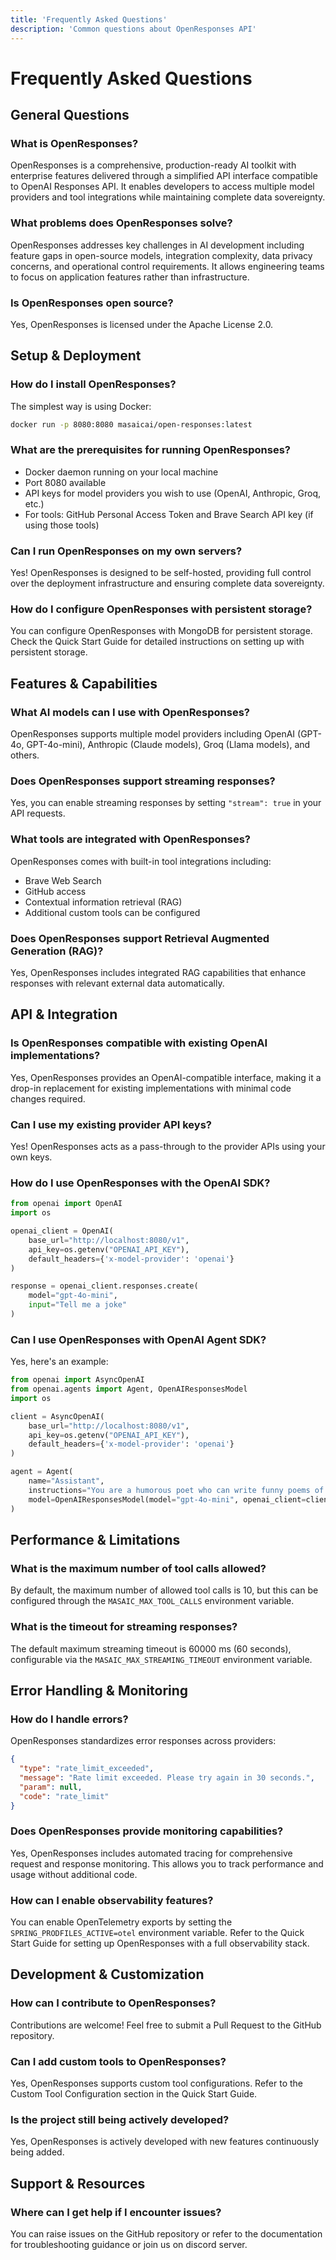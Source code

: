 ```yaml
---
title: 'Frequently Asked Questions'
description: 'Common questions about OpenResponses API'
---
```


# Frequently Asked Questions

## General Questions

### What is OpenResponses?
OpenResponses is a comprehensive, production-ready AI toolkit with enterprise features delivered through a simplified API interface compatible to OpenAI Responses API. It enables developers to access multiple model providers and tool integrations while maintaining complete data sovereignty.

### What problems does OpenResponses solve?
OpenResponses addresses key challenges in AI development including feature gaps in open-source models, integration complexity, data privacy concerns, and operational control requirements. It allows engineering teams to focus on application features rather than infrastructure.

### Is OpenResponses open source?
Yes, OpenResponses is licensed under the Apache License 2.0.

## Setup & Deployment

### How do I install OpenResponses?
The simplest way is using Docker:
```bash
docker run -p 8080:8080 masaicai/open-responses:latest
```

### What are the prerequisites for running OpenResponses?
- Docker daemon running on your local machine
- Port 8080 available
- API keys for model providers you wish to use (OpenAI, Anthropic, Groq, etc.)
- For tools: GitHub Personal Access Token and Brave Search API key (if using those tools)

### Can I run OpenResponses on my own servers?
Yes! OpenResponses is designed to be self-hosted, providing full control over the deployment infrastructure and ensuring complete data sovereignty.

### How do I configure OpenResponses with persistent storage?
You can configure OpenResponses with MongoDB for persistent storage. Check the Quick Start Guide for detailed instructions on setting up with persistent storage.

## Features & Capabilities

### What AI models can I use with OpenResponses?
OpenResponses supports multiple model providers including OpenAI (GPT-4o, GPT-4o-mini), Anthropic (Claude models), Groq (Llama models), and others.

### Does OpenResponses support streaming responses?
Yes, you can enable streaming responses by setting `"stream": true` in your API requests.

### What tools are integrated with OpenResponses?
OpenResponses comes with built-in tool integrations including:
- Brave Web Search
- GitHub access
- Contextual information retrieval (RAG)
- Additional custom tools can be configured

### Does OpenResponses support Retrieval Augmented Generation (RAG)?
Yes, OpenResponses includes integrated RAG capabilities that enhance responses with relevant external data automatically.

## API & Integration

### Is OpenResponses compatible with existing OpenAI implementations?
Yes, OpenResponses provides an OpenAI-compatible interface, making it a drop-in replacement for existing implementations with minimal code changes required.

### Can I use my existing provider API keys?
Yes! OpenResponses acts as a pass-through to the provider APIs using your own keys.

### How do I use OpenResponses with the OpenAI SDK?
```python
from openai import OpenAI
import os

openai_client = OpenAI(
    base_url="http://localhost:8080/v1", 
    api_key=os.getenv("OPENAI_API_KEY"), 
    default_headers={'x-model-provider': 'openai'}
)

response = openai_client.responses.create(
    model="gpt-4o-mini",
    input="Tell me a joke"
)
```

### Can I use OpenResponses with OpenAI Agent SDK?
Yes, here's an example:
```python
from openai import AsyncOpenAI
from openai.agents import Agent, OpenAIResponsesModel
import os

client = AsyncOpenAI(
    base_url="http://localhost:8080/v1", 
    api_key=os.getenv("OPENAI_API_KEY"), 
    default_headers={'x-model-provider': 'openai'}
)

agent = Agent(
    name="Assistant",
    instructions="You are a humorous poet who can write funny poems of 4 lines.",
    model=OpenAIResponsesModel(model="gpt-4o-mini", openai_client=client)
)
```

## Performance & Limitations

### What is the maximum number of tool calls allowed?
By default, the maximum number of allowed tool calls is 10, but this can be configured through the `MASAIC_MAX_TOOL_CALLS` environment variable.

### What is the timeout for streaming responses?
The default maximum streaming timeout is 60000 ms (60 seconds), configurable via the `MASAIC_MAX_STREAMING_TIMEOUT` environment variable.

## Error Handling & Monitoring

### How do I handle errors?
OpenResponses standardizes error responses across providers:
```json
{
  "type": "rate_limit_exceeded",
  "message": "Rate limit exceeded. Please try again in 30 seconds.",
  "param": null,
  "code": "rate_limit"
}
```

### Does OpenResponses provide monitoring capabilities?
Yes, OpenResponses includes automated tracing for comprehensive request and response monitoring. This allows you to track performance and usage without additional code.

### How can I enable observability features?
You can enable OpenTelemetry exports by setting the `SPRING_PRODFILES_ACTIVE=otel` environment variable. Refer to the Quick Start Guide for setting up OpenResponses with a full observability stack.

## Development & Customization

### How can I contribute to OpenResponses?
Contributions are welcome! Feel free to submit a Pull Request to the GitHub repository.

### Can I add custom tools to OpenResponses?
Yes, OpenResponses supports custom tool configurations. Refer to the Custom Tool Configuration section in the Quick Start Guide.

### Is the project still being actively developed?
Yes, OpenResponses is actively developed with new features continuously being added.

## Support & Resources

### Where can I get help if I encounter issues?
You can raise issues on the GitHub repository or refer to the documentation for troubleshooting guidance or join us on discord server.
